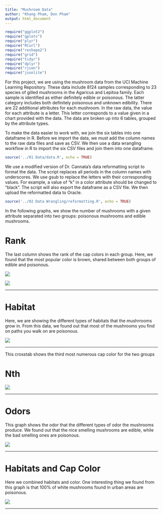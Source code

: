 ```yaml
---
title: "Mushroom Data"
author: "Khang Pham, Don Pham"
output: html_document
---
```


```r
require("ggplot2")
require("gplots")
require("plyr")
require("RCurl")
require("reshape2")
require("grid")
require("tidyr")
require("dplyr")
require("rjson")
require("jsonlite")
```

For this project, we are using the mushroom data from the UCI Machine Learning Repository. These data include 8124 samples corresponding to 23 species of gilled mushrooms in the Agaricus and Lepitoa family. Each sample is identified as either definitely edible or poisonous. The latter category includes both definitely poisonous and unknown edibility. There are 22 additional attributes for each mushroom. In the raw data, the value for each attribute is a letter. This letter corresponds to a value given in a chart provided with the data. The data are broken up into 6 tables, grouped by the attribute types. 

To make the data easier to work with, we join the six tables into one dataframe in R. Before we import the data, we must add the column names to the raw data files and save as CSV. We then use a data wrangling workflow in R to import the six CSV files and join them into one dataframe.
```r
source('../01 Data/data.R', echo = TRUE)
```

We use a modified version of Dr. Cannata's data reformatting script to format the data. The script replaces all periods in the column names with underscores. We use gsub to replace the letters with their corresponding values. For example, a value of "k" in a color attribute should be changed to "black". The script will also export the dataframe as a CSV file. We then upload the reformatted data to Oracle.
```r
source('../02 Data Wrangling/reformatting.R', echo = TRUE)
```

In the following graphs, we show the number of mushrooms with a given attribute separated into two groups: poisonous mushrooms and edible mushrooms.

# Rank
The last column shows the rank of the cap colors in each group. Here, we found that the most popular color is brown, shared between both groups of edible and poisonous. 

<img src="../00 Doc/rank.png" />

<img src="../00 Doc/Cap Color.png" />


*****

# Habitat
Here, we are showing the different types of habitats that the mushrrooms grow in. From this data, we found out that most of the mushrooms you find on paths you walk on are poisonous. 

<img src="../00 Doc/Habitat.png" />

*****

This crosstab shows the third most numerous cap color for the two groups

# Nth
<img src="../00 Doc/nth.png" />

*****

# Odors
This graph shows the odor that the different types of odor the mushrooms produce. We found out that the nice smelling mushrooms are edible, while the bad smelling ones are poisonous.

<img src="../00 Doc/Odors.png" />

*****

# Habitats and Cap Color
Here we combined habitats and color. One interesting thing we found from this graph is that 100% of white mushrooms found in urban areas are poisonous. 

<img src="../00 Doc/All.png" />

*****